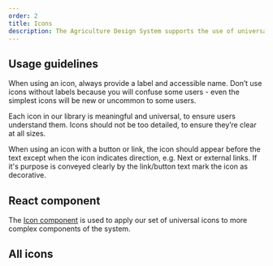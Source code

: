 ```yaml
---
order: 2
title: Icons
description: The Agriculture Design System supports the use of universal system icons.
---
```


## Usage guidelines

When using an icon, always provide a label and accessible name. Don’t use icons without labels because you will confuse some users - even the simplest icons will be new or uncommon to some users.

Each icon in our library is meaningful and universal, to ensure users understand them. Icons should not be too detailed, to ensure they’re clear at all sizes.

When using an icon with a button or link, the icon should appear before the text except when the icon indicates direction, e.g. Next or external links. If it's purpose is conveyed clearly by the link/button text mark the icon as decorative.

## React component

The [Icon component](/components/icon) is used to apply our set of universal icons to more complex components of the system.

## All icons

<AllIconsPlayground />
